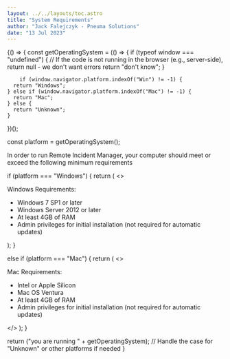 ```yaml
---
layout: ../../layouts/toc.astro
title: "System Requirements"
author: "Jack Falejczyk - Pneuma Solutions"
date: "13 Jul 2023"
---
```

{() => {
  const getOperatingSystem = (() => {
    if (typeof window === "undefined") {
      // If the code is not running in the browser (e.g., server-side), return null - we don't want errors
      return "don't know";
    }

        if (window.navigator.platform.indexOf("Win") != -1) {
      return "Windows";
    } else if (window.navigator.platform.indexOf("Mac") != -1) {
      return "Mac";
    } else {
      return "Unknown";
    }
  })();

  const platform = getOperatingSystem();

  <p>In order to run Remote Incident Manager, your computer should meet or exceed the following minimum requirements</p>
  if (platform === "Windows") {
    return (
      <>
        <p>Windows Requirements:</p>
        <ul>
          <li>Windows 7 SP1 or later</li>
          <li>Windows Server 2012 or later</li>
          <li>At least 4GB of RAM</li>
          <li>Admin privileges for initial installation (not required for automatic updates)</li>
        </ul>
      </>
    );
  }

  else if (platform === "Mac") {
    return (
      <>
        <p>Mac Requirements:</p>
        <ul>
          <li>Intel or Apple Silicon</li>
          <li>Mac OS Ventura</li>
          <li>At least 4GB of RAM</li>
          <li>Admin privileges for initial installation (not required for automatic updates)</li>
        </ul>
      </>
    );
  }

  return ("you are running " + getOperatingSystem); // Handle the case for "Unknown" or other platforms if needed
}
